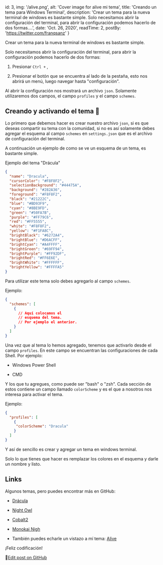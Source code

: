 
  id: 3,
  img: '/alive.png',
  alt: 'Cover image for alive mi tema',
  title: 'Creando un tema para Windows Terminal',
  description: 'Crear un tema para la nueva terminal de windows es bastante simple. Solo necesitamos abrir la configuración del terminal, para abrir la configuración podemos hacerlo de dos formas....',
  date: 'Oct. 26, 2020',
  readTime: 2,
  postBy: 'https://twitter.com/franqsanz'
}


Crear un tema para la nueva terminal de windows es bastante simple.

Solo necesitamos abrir la configuración del terminal, para abrir la configuración podemos hacerlo de dos formas:

1. Presionar `Ctrl +` ,

2. Presionar el botón que se encuentra al lado de la pestaña, esto nos abrirá un menú, luego navegar hasta "configuración".

Al abrir la configuración nos mostrará un archivo `json`. Solamente utilizaremos dos campos, el campo `profiles` y el campo `schemes`.

## Creando y activando el tema 🎨
Lo primero que debemos hacer es crear nuestro archivo `json`, si es que deseas compartir su tema con la comunidad, si no es así solamente debes agregar el esquema al campo `schemes` en `settings.json` que es el archivo de configuración del terminal.

A continuación un ejemplo de como se ve un esquema de un tema, es bastante simple.

Ejemplo del tema "Drácula"

```JSON
{
  "name": "Dracula",
  "cursorColor": "#F8F8F2",
  "selectionBackground": "#44475A",
  "background": "#282A36",
  "foreground": "#F8F8F2",
  "black": "#21222C",
  "blue": "#BD93F9",
  "cyan": "#8BE9FD",
  "green": "#50FA7B",
  "purple": "#FF79C6",
  "red": "#FF5555",
  "white": "#F8F8F2",
  "yellow": "#F1FA8C",
  "brightBlack": "#6272A4",
  "brightBlue": "#D6ACFF",
  "brightCyan": "#A4FFFF",
  "brightGreen": "#69FF94",
  "brightPurple": "#FF92DF",
  "brightRed": "#FF6E6E",
  "brightWhite": "#FFFFFF",
  "brightYellow": "#FFFFA5"
}
```

Para utilizar este tema solo debes agregarlo al campo `schemes`.

Ejemplo:

```JSON
{
  "schemes": [
    {
      // Aquí colocamos el
      // esquema del tema.
      // Por ejemplo el anterior.
    }
  ]
}
```

Una vez que al tema lo hemos agregado, tenemos que activarlo desde el campo `profiles`.
En este campo se encuentran las configuraciones de cada Shell.
Por ejemplo:

* Windows Power Shell

* CMD

Y los que tu agregues, como puede ser "bash" o "zsh".
Cada sección de estos contiene un campo llamado `colorScheme` y es el que a nosotros nos interesa para activar el tema.

Ejemplo:

```JSON
{
  "profiles": [
    {
     "colorScheme": "Dracula"
    }
  ]
}
```
Y así de sencillo es crear y agregar un tema en windows terminal.

Solo lo que tienes que hacer es remplazar los colores en el esquema y darle un nombre y listo.

## Links
Algunos temas, pero puedes encontrar más en GitHub:
* [Drácula](https://github.com/dracula/windows-terminal/)

* [Night Owl](https://github.com/edurojasr/Windows-Terminal-Theme-Night-Owl)

* [Cobalt2](https://github.com/Reidond/cobalt2-windows-terminal)

* [Monokai Nigh](https://github.com/NickSeagull/windows-terminal-monokai-night)

* También puedes echarle un vistazo a mí tema: [Alive](https://github.com/Franqsanz/alive)

¡Feliz codificación!

📝[Edit post on GitHub](https://github.com/Franqsanz/GDevTown/blob/main/pages/blog/creando-un-tema-para-windows-terminal/index.mdx)